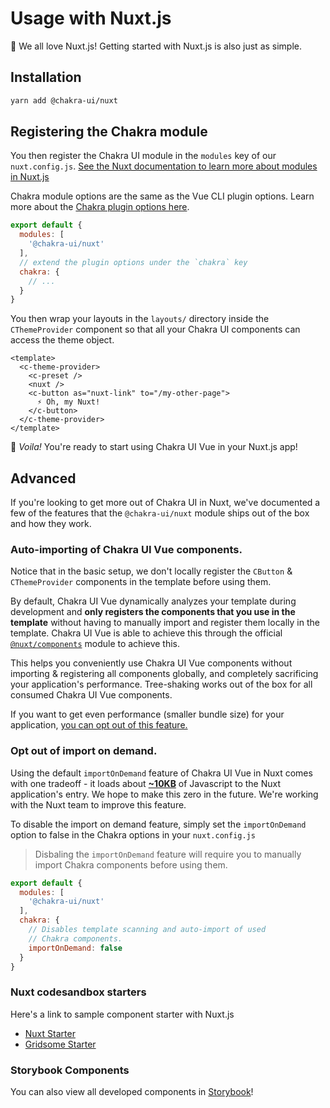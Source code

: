 
<SEO
  title="Using UI with Nuxt.js"
  description="Getting started with Chakra UI and Nuxt.js"
/>

# Usage with Nuxt.js

💚 We all love Nuxt.js! Getting started with Nuxt.js is also just as simple.

## Installation

```bash
yarn add @chakra-ui/nuxt
```

## Registering the Chakra module
You then register the Chakra UI module in the `modules` key of our `nuxt.config.js`.
[See the Nuxt documentation to learn more about modules in Nuxt.js](https://nuxtjs.org/guide/modules)

Chakra module options are the same as the Vue CLI plugin options.
Learn more about the [Chakra plugin options here](/plugin-options).

```js
export default {
  modules: [
    '@chakra-ui/nuxt'
  ],
  // extend the plugin options under the `chakra` key
  chakra: {
    // ...
  }
}
```

You then wrap your layouts in the `layouts/` directory inside the `CThemeProvider` component so that all your
Chakra UI components can access the theme object.

```vue
<template>
  <c-theme-provider>
    <c-preset />
    <nuxt />
    <c-button as="nuxt-link" to="/my-other-page">
      ⚡️ Oh, my Nuxt!
    </c-button>
  </c-theme-provider>
</template>
```

🎉 _Voila!_ You're ready to start using Chakra UI Vue in your Nuxt.js app!


## Advanced
If you're looking to get more out of Chakra UI in Nuxt, we've documented a few of the features that
the `@chakra-ui/nuxt` module ships out of the box and how they work.

### Auto-importing of Chakra UI Vue components.

Notice that in the basic setup, we don't locally register the `CButton` & `CThemeProvider` components
in the template before using them.

By default, Chakra UI Vue dynamically analyzes your template during development and **only
registers the components that you use in the template** without having to manually import and
register them locally in the template. Chakra UI Vue is able to achieve this through the official
[`@nuxt/components`](https://github.com/nuxt/components) module to achieve this.

This helps you conveniently use Chakra UI Vue components without importing & registering all components globally,
and completely sacrificing your application's performance. Tree-shaking works out of the box for all consumed
Chakra UI Vue components. 

If you want to get even performance (smaller bundle size) for your application, [you can opt out of this feature.](#opt-out-of-import-on-demand.)

### Opt out of import on demand.
Using the default `importOnDemand` feature of Chakra UI Vue in Nuxt comes with one tradeoff - it loads about
[**~10KB**](https://github.com/chakra-ui/chakra-ui-vue/pull/220#issue-424013613) of Javascript to the Nuxt
application's entry. We hope to make this zero in the future. We're working with the Nuxt team to improve this feature.

To disable the import on demand feature, simply set the `importOnDemand`  option to false in the Chakra options in your `nuxt.config.js`

> Disbaling the `importOnDemand` feature will require you to manually import Chakra components before using them.

```js
export default {
  modules: [
    '@chakra-ui/nuxt'
  ],
  chakra: {
    // Disables template scanning and auto-import of used
    // Chakra components.
    importOnDemand: false
  }
}
```

### Nuxt codesandbox starters

Here's a link to sample component starter with Nuxt.js

- [Nuxt Starter](https://codesandbox.io/s/chakra-ui-nuxt-demo-f8tq4)
- [Gridsome Starter](https://codesandbox.io/s/chakra-ui-gridsome-demo-038c9)

### Storybook Components

You can also view all developed components in [Storybook](https://chakra-ui-vue.netlify.com)!
